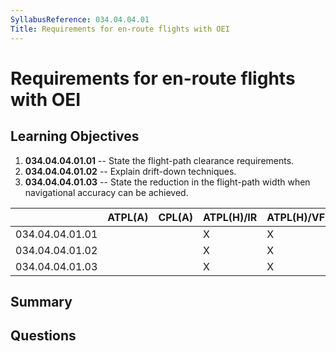 ```yaml
---
SyllabusReference: 034.04.04.01
Title: Requirements for en-route flights with OEI
---
```


# Requirements for en-route flights with OEI

## Learning Objectives

1. **034.04.04.01.01** -- State the flight-path clearance requirements.
2. **034.04.04.01.02** -- Explain drift-down techniques.
3. **034.04.04.01.03** -- State the reduction in the flight-path width when
   navigational accuracy can be achieved.

|                 | ATPL(A) | CPL(A) | ATPL(H)/IR | ATPL(H)/VFR | CPL(H) | IR  | CBIR(A) |
| --------------- | ------- | ------ | ---------- | ----------- | ------ | --- | ------- |
| 034.04.04.01.01 |         |        | X          | X           |        |     |         |
| 034.04.04.01.02 |         |        | X          | X           |        |     |         |
| 034.04.04.01.03 |         |        | X          | X           |        |     |         |

## Summary

## Questions
